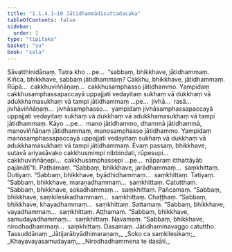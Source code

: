```yaml
---
title: "1.1.4.1–10 Jātidhammādisuttadasaka"
tableOfContents: false
sidebar:
  order: 1
type: "tipitaka"
basket: "su"
book: "sala"
---
```



<DynamicBreadcrumb />

<Division number="33" book="sala" bookNo="13" page="256">

<Paragraph number="115" book="sala">
Sāvatthinidānaṃ. Tatra kho …pe…  “sabbaṃ, bhikkhave, jātidhammaṃ. Kiñca, bhikkhave, sabbaṃ jātidhammaṃ? Cakkhu, bhikkhave, jātidhammaṃ. Rūpā…  cakkhuviññāṇaṃ…  cakkhusamphasso jātidhammo. Yampidaṃ cakkhusamphassapaccayā uppajjati vedayitaṃ sukhaṃ vā dukkhaṃ vā adukkhamasukhaṃ vā tampi jātidhammaṃ …pe…  jivhā…  rasā…  jivhāviññāṇaṃ…  jivhāsamphasso…  yampidaṃ jivhāsamphassapaccayā uppajjati vedayitaṃ sukhaṃ vā dukkhaṃ vā adukkhamasukhaṃ vā tampi jātidhammaṃ. Kāyo …pe…  mano jātidhammo, dhammā jātidhammā, manoviññāṇaṃ jātidhammaṃ, manosamphasso jātidhammo. Yampidaṃ manosamphassapaccayā uppajjati vedayitaṃ sukhaṃ vā dukkhaṃ vā adukkhamasukhaṃ vā tampi jātidhammaṃ. Evaṃ passaṃ, bhikkhave, sutavā ariyasāvako cakkhusmimpi nibbindati, rūpesupi…  cakkhuviññāṇepi…  cakkhusamphassepi …pe…  nāparaṃ itthattāyāti pajānātī”ti.

</Paragraph>
</Division>

<Paragraph number="116" type="center" book="sala">
Paṭhamaṃ.


</Paragraph>

<Division number="34" book="sala" bookNo="13" page="256">

<Paragraph number="117" book="sala">
“Sabbaṃ, bhikkhave, jarādhammaṃ…  saṃkhittaṃ.

</Paragraph>
</Division>

<Paragraph number="118" type="center" book="sala">
Dutiyaṃ.


</Paragraph>

<Division number="35" book="sala" bookNo="13" page="256">

<Paragraph number="119" book="sala">
“Sabbaṃ, bhikkhave, byādhidhammaṃ…  saṃkhittaṃ.

</Paragraph>
</Division>

<Paragraph number="120" type="center" book="sala">
Tatiyaṃ.


</Paragraph>

<Division number="36" book="sala" bookNo="13" page="256">

<Paragraph number="121" book="sala">
“Sabbaṃ, bhikkhave, maraṇadhammaṃ…  saṃkhittaṃ.

</Paragraph>
</Division>

<Paragraph number="122" type="center" book="sala">
Catutthaṃ.


</Paragraph>

<Division number="37" book="sala" bookNo="13" page="256">

<Paragraph number="123" book="sala">
“Sabbaṃ, bhikkhave, sokadhammaṃ…  saṃkhittaṃ.

</Paragraph>
</Division>

<Paragraph number="124" type="center" book="sala">
Pañcamaṃ.


</Paragraph>

<Division number="38" book="sala" bookNo="13" page="256">

<Paragraph number="125" book="sala">
“Sabbaṃ, bhikkhave, saṃkilesikadhammaṃ…  saṃkhittaṃ.

</Paragraph>
</Division>

<Paragraph number="126" type="center" book="sala">
Chaṭṭhaṃ.


</Paragraph>

<Division number="39" book="sala" bookNo="13" page="257">

<Paragraph number="127" book="sala">
“Sabbaṃ, bhikkhave, khayadhammaṃ…  saṃkhittaṃ.

</Paragraph>
</Division>

<Paragraph number="128" type="center" book="sala">
Sattamaṃ.


</Paragraph>

<Division number="40" book="sala" bookNo="13" page="257">

<Paragraph number="129" book="sala">
“Sabbaṃ, bhikkhave, vayadhammaṃ…  saṃkhittaṃ.

</Paragraph>
</Division>

<Paragraph number="130" type="center" book="sala">
Aṭṭhamaṃ.


</Paragraph>

<Division number="41" book="sala" bookNo="13" page="257">

<Paragraph number="131" book="sala">
“Sabbaṃ, bhikkhave, samudayadhammaṃ…  saṃkhittaṃ.

</Paragraph>
</Division>

<Paragraph number="132" type="center" book="sala">
Navamaṃ.


</Paragraph>

<Division number="42" book="sala" bookNo="13" page="257">

<Paragraph number="133" book="sala">
“Sabbaṃ, bhikkhave, nirodhadhammaṃ…  saṃkhittaṃ.

</Paragraph>
</Division>

<Paragraph number="134" type="center" book="sala">
Dasamaṃ.



</Paragraph>

<Paragraph number="135" type="center" book="sala">
Jātidhammavaggo catuttho.



</Paragraph>

<Paragraph number="136" type="center" book="sala">
Tassuddānaṃ


</Paragraph>

<Paragraph number="137" type="verses" book="sala">
_Jātijarābyādhimaraṇaṃ,_  
_Soko ca saṃkilesikaṃ;_  
_Khayavayasamudayaṃ,_  
_Nirodhadhammena te dasāti._
</Paragraph>